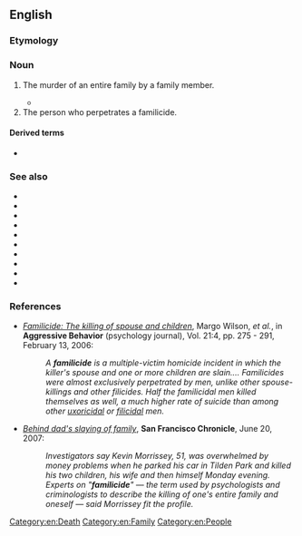==English==
{{wikipedia|Familicide}}

===Etymology===
{{suffix|en|family|cide}}

===Noun===
{{en-noun|~}}

# The murder of an entire family by a family member.
#: {{ux|en|Because of the '''familicide''' that wiped out his entire family, he will be charged with six counts of murder.}}
#* {{quote-book|en|author=Albert Lee Strickland|chapter=Familicide|editor=Michael John Brennan|title=The A–Z of Death and Dying: Social, Medical, and Cultural Aspects|location=Santa Barbara, Calif.|publisher={{w|Greenwood Publishing Group}}|year=2014|page=204|isbn=978-1-4408-0344-4|passage='''Familicide''' is the murder of family members by another family member. In other words, '''familicide''' is a multiple-victim homicide in which the killer's spouse or partner and one or more children are killed. Although '''familicide''' is relatively rare, it is nevertheless the most common form of mass killing.}}
# The person who perpetrates a familicide.
#: {{ux|en|The popular professional wrestler became the most notorious '''familicide''' of 2007.}}

====Derived terms====
* {{l|en|familicidal}}

===See also===
* {{l|en|altruistic filicide}}
* {{l|en|fratricide}}
* {{l|en|homicide}}
* {{l|en|infanticide}}
* {{l|en|killer dad}}
* {{l|en|killer mom}}
* {{l|en|parricide}}
* {{l|en|sororicide}}
* {{l|en|suicide}}
* {{l|en|uxoricide}}

===References===
* [http://www3.interscience.wiley.com/cgi-bin/abstract/112417676/ABSTRACT?CRETRY=1&SRETRY=0 ''Familicide: The killing of spouse and children''], Margo Wilson, ''et al.'', in '''Aggressive Behavior''' (psychology journal), Vol. 21:4, pp. 275 - 291, February 13, 2006:
*: ''A '''familicide''' is a multiple-victim homicide incident in which the killer's spouse and one or more children are slain.... Familicides were almost exclusively perpetrated by men, unlike other spouse-killings and other filicides. Half the familicidal men killed themselves as well, a much higher rate of suicide than among other [[uxoricidal]] or [[filicidal]] men.''
* [http://www.sfgate.com/cgi-bin/article.cgi?file=/c/a/2007/06/20/MNGSLQIDEL1.DTL ''Behind dad's slaying of family''], '''San Francisco Chronicle''', June 20, 2007:
*: ''Investigators say Kevin Morrissey, 51, was overwhelmed by money problems when he parked his car in Tilden Park and killed his two children, his wife and then himself Monday evening. Experts on "'''familicide'''" — the term used by psychologists and criminologists to describe the killing of one's entire family and oneself — said Morrissey fit the profile.''

[[Category:en:Death]]
[[Category:en:Family]]
[[Category:en:People]]